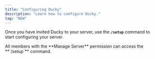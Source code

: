 ```yaml
---
title: "Configuring Ducky"
description: "Learn how to configure Ducky."
tag: "NEW"
---
```


Once you have invited Ducky to your server, use the **`/setup`** command to start configuring your server. 

<Warning>
  All members with the **Manage Server** permission can access the **`/setup`** command.
</Warning>